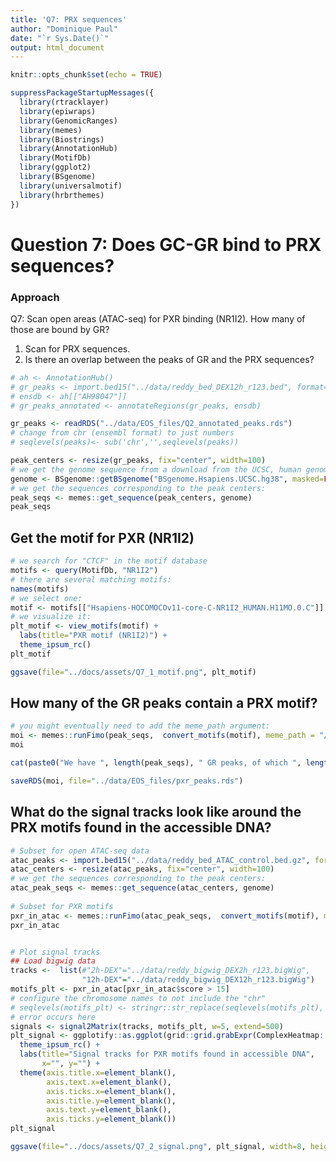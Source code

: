 ```yaml
---
title: 'Q7: PRX sequences'
author: "Dominique Paul"
date: "`r Sys.Date()`"
output: html_document
---
```


```r
knitr::opts_chunk$set(echo = TRUE)

suppressPackageStartupMessages({
  library(rtracklayer)
  library(epiwraps)
  library(GenomicRanges)
  library(memes)
  library(Biostrings)
  library(AnnotationHub)
  library(MotifDb)
  library(ggplot2)
  library(BSgenome)
  library(universalmotif)
  library(hrbrthemes)
})
```

# Question 7: Does GC-GR bind to PRX sequences?

### Approach

Q7: Scan open areas (ATAC-seq) for PXR binding (NR1I2). How many of those are bound by GR?

1. Scan for PRX sequences. 
2. Is there an overlap between the peaks of GR and the PRX sequences?

```r
# ah <- AnnotationHub()
# gr_peaks <- import.bed15("../data/reddy_bed_DEX12h_r123.bed", format="narrowPeak")
# ensdb <- ah[["AH98047"]]
# gr_peaks_annotated <- annotateRegions(gr_peaks, ensdb)

gr_peaks <- readRDS("../data/EOS_files/Q2_annotated_peaks.rds")
# change from chr (ensembl format) to just numbers
# seqlevels(peaks)<- sub('chr','',seqlevels(peaks))
```


```r
peak_centers <- resize(gr_peaks, fix="center", width=100)
# we get the genome sequence from a download from the UCSC, human genome wasnt found in search in annotation hub
genome <- BSgenome::getBSgenome("BSgenome.Hsapiens.UCSC.hg38", masked=FALSE, load.only=FALSE)
# we get the sequences corresponding to the peak centers:
peak_seqs <- memes::get_sequence(peak_centers, genome)
peak_seqs
```


## Get the motif for PXR (NR1I2)

```r
# we search for "CTCF" in the motif database
motifs <- query(MotifDb, "NR1I2")
# there are several matching motifs:
names(motifs)
# we select one:
motif <- motifs[["Hsapiens-HOCOMOCOv11-core-C-NR1I2_HUMAN.H11MO.0.C"]]
# we visualize it:
plt_motif <- view_motifs(motif) +
  labs(title="PXR motif (NR1I2)") +
  theme_ipsum_rc()
plt_motif

ggsave(file="../docs/assets/Q7_1_motif.png", plt_motif)
```


## How many of the GR peaks contain a PRX motif?

```r
# you might eventually need to add the meme_path argument:
moi <- memes::runFimo(peak_seqs,  convert_motifs(motif), meme_path = "/Users/dominiquepaul/.meme/bin")
moi

cat(paste0("We have ", length(peak_seqs), " GR peaks, of which ", length(moi), " (", round(length(moi)/length(peak_seqs),4)*100, "%) contain a PRX motif"))

saveRDS(moi, file="../data/EOS_files/pxr_peaks.rds")
```

## What do the signal tracks look like around the PRX motifs found in the accessible DNA?

```r
# Subset for open ATAC-seq data
atac_peaks <- import.bed15("../data/reddy_bed_ATAC_control.bed.gz", format="narrowPeak")
atac_centers <- resize(atac_peaks, fix="center", width=100)
# we get the sequences corresponding to the peak centers:
atac_peak_seqs <- memes::get_sequence(atac_centers, genome)
 
# Subset for PXR motifs
pxr_in_atac <- memes::runFimo(atac_peak_seqs,  convert_motifs(motif), meme_path = "/Users/dominiquepaul/.meme/bin")
pxr_in_atac


# Plot signal tracks
## Load bigwig data
tracks <-  list(#"2h-DEX"="../data/reddy_bigwig_DEX2h_r123.bigWig",
                "12h-DEX"="../data/reddy_bigwig_DEX12h_r123.bigWig")
motifs_plt <- pxr_in_atac[pxr_in_atac$score > 15]
# configure the chromosome names to not include the "chr"
# seqlevels(motifs_plt) <- stringr::str_replace(seqlevels(motifs_plt), "chr", "")
# error occurs here
signals <- signal2Matrix(tracks, motifs_plt, w=5, extend=500)
plt_signal <- ggplotify::as.ggplot(grid::grid.grabExpr(ComplexHeatmap::draw(plotEnrichedHeatmaps(signals)))) +
  theme_ipsum_rc() +
  labs(title="Signal tracks for PXR motifs found in accessible DNA",
       x="", y="") +
  theme(axis.title.x=element_blank(),
        axis.text.x=element_blank(),
        axis.ticks.x=element_blank(),
        axis.title.y=element_blank(),
        axis.text.y=element_blank(),
        axis.ticks.y=element_blank())
plt_signal

ggsave(file="../docs/assets/Q7_2_signal.png", plt_signal, width=8, height=8)
```
